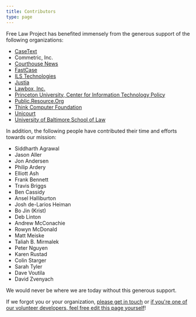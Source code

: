 ```yaml
---
title: Contributors
type: page
---
```


Free Law Project has benefited immensely from the generous support of the following organizations:

- [CaseText](https://casetext.com)
- Commetric, Inc.
- [Courthouse News](http://courthousenews.com)
- [FastCase](https://www.fastcase.com)
- [ILS Technologies](http://ilstech.com/)
- [Justia](https://www.justia.com)
- [Lawbox, Inc.](http://www.lawbox.com)
- [Princeton University, Center for Information Technology Policy](https://citp.princeton.edu)
- [Public.Resource.Org](https://Public.Resource.Org)
- [Think Computer Foundation](http://www.thinkcomputer.org)
- [Unicourt](https://unicourt.com)
- [University of Baltimore School of Law](http://law.ubalt.edu/)

In addition, the following people have contributed their time and
efforts towards our mission:

- Siddharth Agrawal
- Jason Aller
- Jon Andersen
- Philip Ardery
- Elliott Ash
- Frank Bennett
- Travis Briggs
- Ben Cassidy
- Ansel Halliburton
- Josh de-Larios Heiman
- Bo Jin (Krist)
- Deb Linton
- Andrew McConachie
- Rowyn McDonald
- Matt Meiske
- Taliah B. Mirmalek
- Peter Nguyen
- Karen Rustad
- Colin Starger
- Sarah Tyler
- Dave Voutila
- David Zvenyach

We would never be where we are today without this generous support.

If we forgot you or your organization, [please get in touch][1] or [if you're one of our volunteer developers, feel free edit this page yourself][pr]!

[1]: /contact/
[pr]: https://github.com/freelawproject/free.law/blob/main/posts/thanks.mdx
